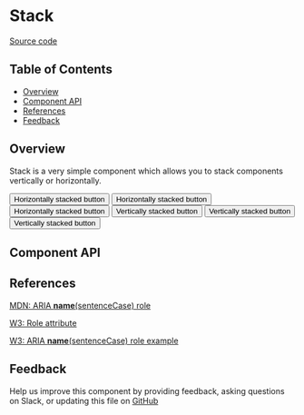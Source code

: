 
# Stack

[Source code](https://github.com/leemonade/bubbles/tree/main/packages/components/layout/Stack)

## Table of Contents

<!-- START doctoc generated TOC please keep comment here to allow auto update -->
<!-- DON'T EDIT THIS SECTION, INSTEAD RE-RUN doctoc TO UPDATE -->

- [Overview](#overview)
- [Component API](#component-api)
- [References](#references)
- [Feedback](#feedback)

## Overview

Stack is a very simple component which allows you to stack components vertically or horizontally.

<ThemeProvider>
  <Stack>
    <Button>Horizontally stacked button</Button>
    <Button>Horizontally stacked button</Button>
    <Button>Horizontally stacked button</Button>
  </Stack>
</ThemeProvider>
<Space></Space>
<ThemeProvider>
  <Stack direction="column">
    <Button>Vertically stacked button</Button>
    <Button>Vertically stacked button</Button>
    <Button>Vertically stacked button</Button>
  </Stack>
</ThemeProvider>

## Component API

<Preview>
  <Story id="atoms-layout-stack--playground" />
</Preview>

<Props of={Stack} />

## References

[MDN: ARIA **name**(sentenceCase) role](https://developer.mozilla.org/en-US/docs/Web/Accessibility/ARIA/Roles/stack_role)

[W3: Role attribute](https://www.w3.org/WAI/PF/HTML/wiki/RoleAttribute)

[W3: ARIA **name**(sentenceCase) role example](https://www.w3.org/TR/2016/WD-wai-aria-practices-1.1-20160317/examples/stack/stack.html)

## Feedback

Help us improve this component by providing feedback, asking questions on Slack, or updating this file on
[GitHub](https://github.com/leemonade/bubbles/edit/main/packages/components/layout/Stack.mdx)
